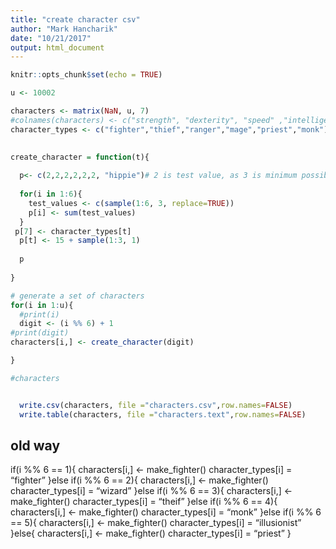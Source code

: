```yaml
---
title: "create character csv"
author: "Mark Hancharik"
date: "10/21/2017"
output: html_document
---
```


```r
knitr::opts_chunk$set(echo = TRUE)
```

```r

u <- 10002

characters <- matrix(NaN, u, 7)
#colnames(characters) <- c("strength", "dexterity", "speed" ,"intelligence","charisma","constitution","class")
character_types <- c("fighter","thief","ranger","mage","priest","monk")#vector(mode = "character", length = u)
                  

create_character = function(t){
  
  p<- c(2,2,2,2,2,2, "hippie")# 2 is test value, as 3 is minimum possible assigned score
  
  for(i in 1:6){
    test_values <- c(sample(1:6, 3, replace=TRUE))
    p[i] <- sum(test_values)
  }
 p[7] <- character_types[t]
  p[t] <- 15 + sample(1:3, 1) 
  
  p
  
}

# generate a set of characters
for(i in 1:u){
  #print(i)
  digit <- (i %% 6) + 1
#print(digit)
characters[i,] <- create_character(digit)

}

#characters


  write.csv(characters, file ="characters.csv",row.names=FALSE)
  write.table(characters, file ="characters.text",row.names=FALSE)


```

## old way

  if(i %% 6 == 1){
      characters[i,] <- make_fighter()
  character_types[i] = "fighter"
  }else if(i %% 6 == 2){
      characters[i,] <- make_fighter()
  character_types[i] = "wizard"
  }else if(i %% 6 == 3){
      characters[i,] <- make_fighter()
  character_types[i] = "theif"
  }else if(i %% 6 == 4){
      characters[i,] <- make_fighter()
  character_types[i] = "monk"
  }else if(i %% 6 == 5){
      characters[i,] <- make_fighter()
  character_types[i] = "illusionist"
  }else{
      characters[i,] <- make_fighter()
  character_types[i] = "priest"
  }